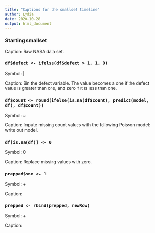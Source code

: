 ```yaml
---
title: "Captions for the smallset timeline"
author: Lydia
date: 2020-10-28
output: html_document
---
```


### Starting smallset

Caption: Raw NASA data set.

### `df$defect <- ifelse(df$defect > 1, 1, 0)`

Symbol: |

Caption: Bin the defect variable. The value becomes a one if the defect value is greater than one, and zero if it is less than one.

### `df$count <- round(ifelse(is.na(df$count), predict(model, df), df$count))`

Symbol: ~

Caption: Impute missing count values with the following Poisson model: write out model.

### `df[is.na(df)] <- 0`

Symbol: 0

Caption: Replace missing values with zero.

### `prepped$one <- 1`

Symbol: +

Caption: 

### `prepped <- rbind(prepped, newRow)`

Symbol: +

Caption: 
